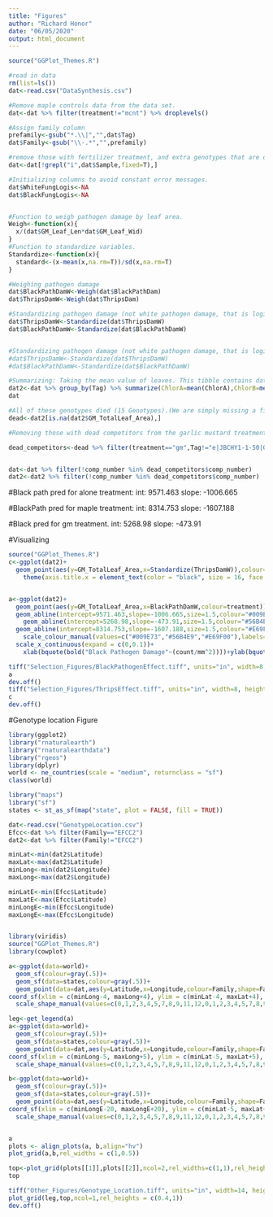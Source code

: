```yaml
---
title: "Figures"
author: "Richard Honor"
date: "06/05/2020"
output: html_document
---
```



```r
source("GGPlot_Themes.R")

#read in data
rm(list=ls())
dat<-read.csv("DataSynthesis.csv")

#Remove maple controls data from the data set.
dat<-dat %>% filter(treatment!="mcnt") %>% droplevels()

#Assign family column
prefamily<-gsub("*.\\|","",dat$Tag)
dat$Family<-gsub("\\-.*","",prefamily)

#remove those with fertilizer treatment, and extra genotypes that are only in the alone treatment. 
dat<-dat[!grepl("i",dat$Sample,fixed=T),]

#Initializing columns to avoid constant error messages. 
dat$WhiteFungLogis<-NA
dat$BlackFungLogis<-NA


#Function to weigh pathogen damage by leaf area. 
Weigh<-function(x){
  x/(dat$GM_Leaf_Len*dat$GM_Leaf_Wid)
}
#Function to standardize variables. 
Standardize<-function(x){
  standard<-(x-mean(x,na.rm=T))/sd(x,na.rm=T)
}

#Weighing pathogen damage
dat$BlackPathDamW<-Weigh(dat$BlackPathDam)
dat$ThripsDamW<-Weigh(dat$ThripsDam)

#Standardizing pathogen damage (not white pathogen damage, that is logistic)
dat$ThripsDamW<-Standardize(dat$ThripsDamW)
dat$BlackPathDamW<-Standardize(dat$BlackPathDamW)


#Standardizing pathogen damage (not white pathogen damage, that is logistic)
#dat$ThripsDamW<-Standardize(dat$ThripsDamW)
#dat$BlackPathDamW<-Standardize(dat$BlackPathDamW)

#Summarizing: Taking the mean value of leaves. This tibble contains data at the level of the plant means. 
dat2<-dat %>% group_by(Tag) %>% summarize(ChlorA=mean(ChlorA),ChlorB=mean(ChlorB),gluc_Conc=mean(gluc_Conc),flav_Conc=mean(flav_Conc),Family=first(Family),treatment=first(treatment),gh_row=first(gh_row),gh_bench=first(gh_bench),GM_TotalLeaf_Area=first(GM_TotalLeaf_Area),comp_number=first(comp_number),ThripsDam=mean(ThripsDam),WhiteFungDam=mean(WhiteFungDam),BlackPathDam=mean(BlackPathDam),Fern=mean(Fern),gh_col=first(gh_col),BlackPathDamW=mean(BlackPathDamW),ThripsDamW=mean(ThripsDamW))
dat

#All of these genotypes died (15 Genotypes).(We are simply missing a final measurement for e|JBCHY1-1-50|Q|240) That is only 3% Mortality. 
dead<-dat2[is.na(dat2$GM_TotalLeaf_Area),]

#Removing those with dead competitors from the garlic mustard treatment. ("e|JBCHY1-1-50|Q|240") did not die, we are simply missing the final measurement for it.

dead_competitors<-dead %>% filter(treatment=="gm",Tag!="e|JBCHY1-1-50|Q|240") %>% select(comp_number)


dat<-dat %>% filter(!comp_number %in% dead_competitors$comp_number)
dat2<-dat2 %>% filter(!comp_number %in% dead_competitors$comp_number)


```

#Black path pred for alone treatment: 
int: 9571.463
slope: -1006.665

#BlackPath pred for maple treatment: 
int: 8314.753
slope: -1607.188

#Black pred for gm treatment. 
int: 5268.98
slope: -473.91

#Visualizing
```r
source("GGPlot_Themes.R")
c<-ggplot(dat2)+
  geom_point(aes(y=GM_TotalLeaf_Area,x=Standardize(ThripsDamW)),colour="black")+theme_simple()+xlab("Thrips Damage")+ylab("Fitness")+
    theme(axis.title.x = element_text(color = "black", size = 16, face = "bold",margin=margin(3,0,3,0)))


a<-ggplot(dat2)+
  geom_point(aes(y=GM_TotalLeaf_Area,x=BlackPathDamW,colour=treatment))+theme_simple_vert()+
  geom_abline(intercept=9571.463,slope=-1006.665,size=1.5,colour="#009E73")+
    geom_abline(intercept=5268.98,slope=-473.91,size=1.5,colour="#56B4E9")+
  geom_abline(intercept=8314.753,slope=-1607.188,size=1.5,colour="#E69F00")+
    scale_colour_manual(values=c("#009E73","#56B4E9","#E69F00"),labels=c("Alone","Garlic Mustard","Maple"))+
  scale_x_continuous(expand = c(0,0.1))+
    xlab(bquote(bold("Black Pathogen Damage"~(count/mm^2))))+ylab(bquote(bold("Total Leaf Area"~(mm^2))))

tiff("Selection_Figures/BlackPathogenEffect.tiff", units="in", width=8, height=6, res=300)
a
dev.off()
tiff("Selection_Figures/ThripsEffect.tiff", units="in", width=8, height=6, res=300)
c
dev.off()
```


#Genotype location Figure
```r
library(ggplot2)
library("rnaturalearth")
library("rnaturalearthdata")
library("rgeos")
library(dplyr)
world <- ne_countries(scale = "medium", returnclass = "sf")
class(world)

library("maps")
library("sf")
states <- st_as_sf(map("state", plot = FALSE, fill = TRUE))

dat<-read.csv("GenotypeLocation.csv")
Efcc<-dat %>% filter(Family=="EFCC2")
dat2<-dat %>% filter(Family!="EFCC2")

minLat<-min(dat2$Latitude)
maxLat<-max(dat2$Latitude)
minLong<-min(dat2$Longitude)
maxLong<-max(dat2$Longitude)

minLatE<-min(Efcc$Latitude)
maxLatE<-max(Efcc$Latitude)
minLongE<-min(Efcc$Longitude)
maxLongE<-max(Efcc$Longitude)


library(viridis)
source("GGPlot_Themes.R")
library(cowplot)

a<-ggplot(data=world)+
  geom_sf(colour=gray(.5))+
  geom_sf(data=states,colour=gray(.5))+
  geom_point(data=dat,aes(y=Latitude,x=Longitude,colour=Family,shape=Family),size=2.5,stroke=1)+
coord_sf(xlim = c(minLong-4, maxLong+4), ylim = c(minLat-4, maxLat+4), expand = F)+
  scale_shape_manual(values=c(0,1,2,3,4,5,7,8,9,11,12,0,1,2,3,4,5,7,8,9,11,12,4))+theme_simple_vert()

leg<-get_legend(a)
a<-ggplot(data=world)+
  geom_sf(colour=gray(.5))+
  geom_sf(data=states,colour=gray(.5))+
  geom_point(data=dat,aes(y=Latitude,x=Longitude,colour=Family,shape=Family),size=2.5,stroke=1.25)+
coord_sf(xlim = c(minLong-5, maxLong+5), ylim = c(minLat-5, maxLat+5), expand = F)+
  scale_shape_manual(values=c(0,1,2,3,4,5,7,8,9,11,12,0,1,2,3,4,5,7,8,9,11,12,4))+theme_simple_multiCol_First()+theme(legend.position = "none")

b<-ggplot(data=world)+
  geom_sf(colour=gray(.5))+
  geom_sf(data=states,colour=gray(.5))+
  geom_point(data=dat,aes(y=Latitude,x=Longitude,colour=Family,shape=Family),size=2.5,stroke=1.25)+
coord_sf(xlim = c(minLongE-20, maxLongE+20), ylim = c(minLat-5, maxLat+5), expand = F)+
  scale_shape_manual(values=c(0,1,2,3,4,5,7,8,9,11,12,0,1,2,3,4,5,7,8,9,11,12,4))+theme_simple_multiCol()


a
plots <- align_plots(a, b,align="hv")
plot_grid(a,b,rel_widths = c(1,0.5))

top<-plot_grid(plots[[1]],plots[[2]],ncol=2,rel_widths=c(1,1),rel_heights = c(1,1),labels = c("a","b"),label_fontfamily = "Arial",label_size = 18)
top

tiff("Other_Figures/Genotype_Location.tiff", units="in", width=14, height=6, res=300)
plot_grid(leg,top,ncol=1,rel_heights = c(0.4,1))
dev.off()


```




